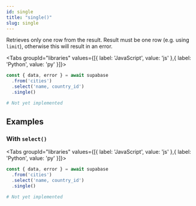 ```yaml
---
id: single
title: "single()"
slug: single
---
```



Retrieves only one row from the result. Result must be one row (e.g. using
`limit`), otherwise this will result in an error.

<Tabs
  groupId="libraries"
  values={[{ label: 'JavaScript', value: 'js' },{ label: 'Python', value: 'py' }]}>

<TabItem value="js">

```js
const { data, error } = await supabase
  .from('cities')
  .select('name, country_id')
  .single()
```


</TabItem>
<TabItem value="py">

```py
# Not yet implemented
```


</TabItem>

</Tabs>

















## Examples

### With `select()`



<Tabs
  groupId="libraries"
  values={[{ label: 'JavaScript', value: 'js' },{ label: 'Python', value: 'py' }]}>

<TabItem value="js">

```js
const { data, error } = await supabase
  .from('cities')
  .select('name, country_id')
  .single()
```


</TabItem>
<TabItem value="py">

```py
# Not yet implemented
```


</TabItem>

</Tabs>